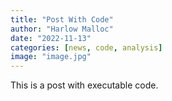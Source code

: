 ```yaml
---
title: "Post With Code"
author: "Harlow Malloc"
date: "2022-11-13"
categories: [news, code, analysis]
image: "image.jpg"
---
```


This is a post with executable code.
